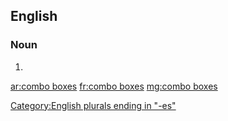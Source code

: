 ==English==

===Noun===
{{head|en|plural|head=[[combo]] [[box]]es}}

# {{plural of|combo box|lang=en}}

[[Category:English plurals ending in "-es"]]

[[ar:combo boxes]]
[[fr:combo boxes]]
[[mg:combo boxes]]